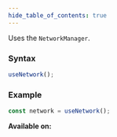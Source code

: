 ```yaml
---
hide_table_of_contents: true
---
```



Uses the `NetworkManager`.

### Syntax

```js
useNetwork();
```

### Example

```js
const network = useNetwork();
```

**Available on:** <ClientTag /> <ServerTag />
